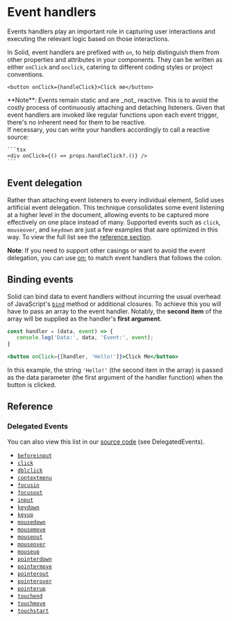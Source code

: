# Event handlers

Events handlers play an important role in capturing user interactions and executing the relevant logic based on those interactions.

In Solid, event handlers are prefixed with `on`, to help distinguish them from other properties and attributes in your components.
They can be written as either `onClick` and `onclick`, catering to different coding styles or project conventions.

```tsx
<button onClick={handleClick}>Click me</button>
```

<Aside>
  **Note**: 
  Events remain static and are _not_ reactive.
  This is to avoid the costly process of continuously attaching and detaching listeners.
  Given that event handlers are invoked like regular functions upon each event trigger, there's no inherent need for them to be reactive.
  <br />
  If necessary, you can write your handlers accordingly to call a reactive source:

    ```tsx
    <div onClick={() => props.handleClick?.()} />
    ```

</Aside>

## Event delegation

Rather than attaching event listeners to every individual element, Solid uses artificial event delegation. 
This technique consolidates some event listening at a higher level in the document, allowing events to be captured more effectively on one place instead of many. 
Supported events such as `click`, `mouseover`, and `keydown` are just a few examples that aare optimized in this way. To view the full list see the [reference section](#delegated-events).

**Note**: If you need to support other casings or want to avoid the event delegation, you can use [on:](/reference/on-and-oncapture) to match event handlers that follows the colon.

## Binding events

Solid can bind data to event handlers without incurring the usual overhead of JavaScript's [`bind`](https://developer.mozilla.org/en-US/docs/Web/JavaScript/Reference/Global_objects/Function/bind) method or additional closures. 
To achieve this you will have to pass an array to the event handler. Notably, the **second item** of the array will be supplied as the handler's **first argument**.

```jsx
const handler = (data, event) => {
   console.log('Data:', data, 'Event:', event);
}

<button onClick={[handler, 'Hello!']}>Click Me</button>
```

In this example, the string `'Hello!'` (the second item in the array) is passed as the data parameter (the first argument of the handler function) when the button is clicked.

## Reference

### Delegated Events

You can also view this list in our [source code](https://github.com/ryansolid/dom-expressions/blob/main/packages/dom-expressions/src/constants.js) (see DelegatedEvents).

* [`beforeinput`](https://developer.mozilla.org/en-US/docs/Web/API/HTMLElement/beforeinput_event)
* [`click`](https://developer.mozilla.org/en-US/docs/Web/API/HTMLElement/click)
* [`dblclick`](https://developer.mozilla.org/en-US/docs/Web/API/Element/dblclick_event)
* [`contextmenu`](https://developer.mozilla.org/en-US/docs/Web/API/Element/contextmenu_event)
* [`focusin`](https://developer.mozilla.org/en-US/docs/Web/API/Element/focusin_event)
* [`focusout`](https://developer.mozilla.org/en-US/docs/Web/API/Element/focusout_event)
* [`input`](https://developer.mozilla.org/en-US/docs/Web/API/HTMLElement/input_event)
* [`keydown`](https://developer.mozilla.org/en-US/docs/Web/API/Element/keydown_event)
* [`keyup`](https://developer.mozilla.org/en-US/docs/Web/API/Element/keyup_event)
* [`mousedown`](https://developer.mozilla.org/en-US/docs/Web/API/Element/mousedown_event)
* [`mousemove`](https://developer.mozilla.org/en-US/docs/Web/API/Element/mousemove_event)
* [`mouseout`](https://developer.mozilla.org/en-US/docs/Web/API/Element/mouseout_event)
* [`mouseover`](https://developer.mozilla.org/en-US/docs/Web/API/Element/mouseover_event)
* [`mouseup`](https://developer.mozilla.org/en-US/docs/Web/API/Element/mouseup_event)
* [`pointerdown`](https://developer.mozilla.org/en-US/docs/Web/API/Element/pointerdown_event)
* [`pointermove`](https://developer.mozilla.org/en-US/docs/Web/API/Element/pointermove_event)
* [`pointerout`](https://developer.mozilla.org/en-US/docs/Web/API/Element/pointerout_event)
* [`pointerover`](https://developer.mozilla.org/en-US/docs/Web/API/Element/pointerover_event)
* [`pointerup`](https://developer.mozilla.org/en-US/docs/Web/API/Element/pointerup_event)
* [`touchend`](https://developer.mozilla.org/en-US/docs/Web/API/Element/touchend_event)
* [`touchmove`](https://developer.mozilla.org/en-US/docs/Web/API/Element/touchmove_event)
* [`touchstart`](https://developer.mozilla.org/en-US/docs/Web/API/Element/touchstart_event)